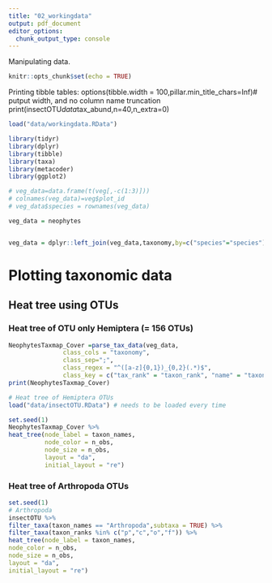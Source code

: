 ```yaml
---
title: "02_workingdata"
output: pdf_document
editor_options: 
  chunk_output_type: console
---
```


Manipulating data.


```r
knitr::opts_chunk$set(echo = TRUE)
```



Printing tibble tables:
options(tibble.width = 100,pillar.min_title_chars=Inf)# putput width, and no column name truncation
print(insectOTU$data$tax_abund,n=40,n_extra=0)




```r
load("data/workingdata.RData")

library(tidyr)
library(dplyr)
library(tibble)
library(taxa)
library(metacoder)
library(ggplot2)
```



```r
# veg_data=data.frame(t(veg[,-c(1:3)]))
# colnames(veg_data)=veg$plot_id
# veg_data$species = rownames(veg_data)

veg_data = neophytes


veg_data = dplyr::left_join(veg_data,taxonomy,by=c("species"="species"))

```




# Plotting taxonomic data

## Heat tree using OTUs
### Heat tree of OTU only Hemiptera (= 156 OTUs)
```r
NeophytesTaxmap_Cover =parse_tax_data(veg_data,
               class_cols = "taxonomy",
               class_sep=";",
               class_regex = "^([a-z]{0,1})_{0,2}(.*)$",
               class_key = c("tax_rank" = "taxon_rank", "name" = "taxon_name"))
print(NeophytesTaxmap_Cover)
```

```r
# Heat tree of Hemiptera OTUs
load("data/insectOTU.RData") # needs to be loaded every time

set.seed(1) 
NeophytesTaxmap_Cover %>%
heat_tree(node_label = taxon_names,
          node_color = n_obs,
          node_size = n_obs,
          layout = "da",
          initial_layout = "re")
```


### Heat tree of Arthropoda OTUs
```r
set.seed(1) 
# Arthropoda
insectOTU %>%
filter_taxa(taxon_names == "Arthropoda",subtaxa = TRUE) %>%
filter_taxa(taxon_ranks %in% c("p","c","o","f")) %>%
heat_tree(node_label = taxon_names,
node_color = n_obs,
node_size = n_obs,
layout = "da",
initial_layout = "re")
```


